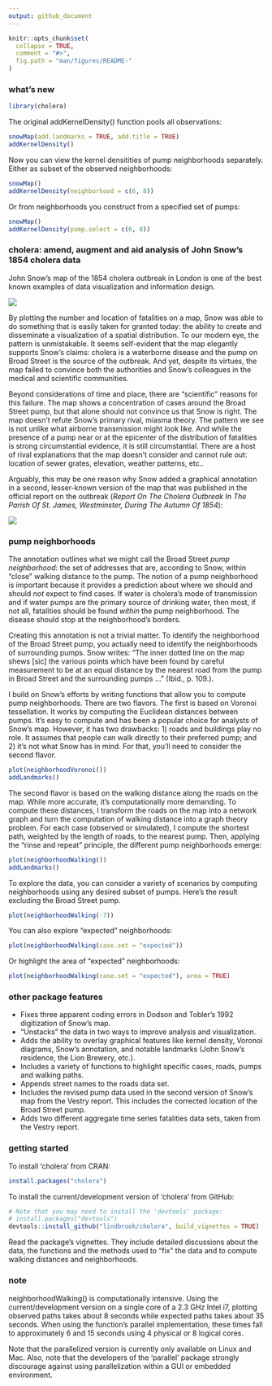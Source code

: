 ```yaml
---
output: github_document
---
```


<!-- README.md is generated from README.Rmd. Please edit that file -->

```r
knitr::opts_chunk$set(
  collapse = TRUE,
  comment = "#>",
  fig.path = "man/figures/README-"
)
```
### what's new

```r
library(cholera)
```

The original addKernelDensity() function pools all observations:

```r
snowMap(add.landmarks = TRUE, add.title = TRUE)
addKernelDensity()
```

Now you can view the kernel densitities of pump neighborhoods separately. Either as subset of the observed neighborhoods:

```r
snowMap()
addKernelDensity(neighborhood = c(6, 8))
```

Or from neighborhoods you construct from a specified set of pumps: 

```r
snowMap()
addKernelDensity(pump.select = c(6, 8))
```

### cholera: amend, augment and aid analysis of John Snow's 1854 cholera data

John Snow's map of the 1854 cholera outbreak in London is one of the best known examples of data visualization and information design.

![](vignettes/msu-snows-mapB.jpg)

By plotting the number and location of fatalities on a map, Snow was able to do something that is easily taken for granted today: the ability to create and disseminate a visualization of a spatial distribution. To our modern eye, the pattern is unmistakable. It seems self-evident that the map elegantly supports Snow's claims: cholera is a waterborne disease and the pump on Broad Street is the source of the outbreak. And yet, despite its virtues, the map failed to convince both the authorities and Snow's colleagues in the medical and scientific communities.

Beyond considerations of time and place, there are "scientific" reasons for this failure. The map shows a concentration of cases around the Broad Street pump, but that alone should not convince us that Snow is right. The map doesn't refute Snow's primary rival, miasma theory. The pattern we see is not unlike what airborne transmission might look like. And while the presence of a pump near or at the epicenter of the distribution of fatalities is strong circumstantial evidence, it is still circumstantial. There are a host of rival explanations that the map doesn't consider and cannot rule out: location of sewer grates, elevation, weather patterns, etc..

Arguably, this may be one reason why Snow added a graphical annotation in a second, lesser-known version of the map that was published in the official report on the outbreak (_Report On The Cholera Outbreak In The Parish Of St. James, Westminster, During The Autumn Of 1854_):

![](vignettes/fig12-6.png)

### pump neighborhoods

The annotation outlines what we might call the Broad Street _pump neighborhood_: the set of addresses that are, according to Snow, within "close" walking distance to the pump. The notion of a pump neighborhood is important because it provides a prediction about where we should and should _not_ expect to find cases. If water is cholera's mode of transmission and if water pumps are the primary source of drinking water, then most, if not all, fatalities should be found _within_ the pump neighborhood. The disease should stop at the neighborhood's borders.

Creating this annotation is not a trivial matter. To identify the neighborhood of the Broad Street pump, you actually need to identify the neighborhoods of surrounding pumps. Snow writes: "The inner dotted line on the map shews [sic] the various points which have been found by careful measurement to be at an equal distance by the nearest road from the pump in Broad Street and the surrounding pumps ..." (Ibid., p. 109.).

I build on Snow's efforts by writing functions that allow you to compute pump neighborhoods. There are two flavors. The first is based on Voronoi tessellation. It works by computing the Euclidean distances between pumps. It's easy to compute and has been a popular choice for analysts of Snow's map. However, it has two drawbacks: 1) roads and buildings play no role. It assumes that people can walk directly to their preferred pump; and 2) it's not what Snow has in mind. For that, you'll need to consider the second flavor.

```r
plot(neighborhoodVoronoi())
addLandmarks()
```

The second flavor is based on the walking distance along the roads on the map. While more accurate, it's computationally more demanding. To compute these distances, I transform the roads on the map into a network graph and turn the computation of walking distance into a graph theory problem. For each case (observed or simulated), I compute the shortest path, weighted by the length of roads, to the nearest pump. Then, applying the "rinse and repeat" principle, the different pump neighborhoods emerge:

```r
plot(neighborhoodWalking())
addLandmarks()
```

To explore the data, you can consider a variety of scenarios by computing neighborhoods using any desired subset of pumps. Here's the result excluding the Broad Street pump.

```r
plot(neighborhoodWalking(-7))
```

You can also explore "expected" neighborhoods:

```r
plot(neighborhoodWalking(case.set = "expected"))
```

Or highlight the area of "expected" neighborhoods:

```r
plot(neighborhoodWalking(case.set = "expected"), area = TRUE)
```

### other package features

* Fixes three apparent coding errors in Dodson and Tobler's 1992 digitization of Snow's map.
* "Unstacks" the data in two ways to improve analysis and visualization.
* Adds the ability to overlay graphical features like kernel density, Voronoi diagrams, Snow's annotation, and notable landmarks (John Snow's residence, the Lion Brewery, etc.).
* Includes a variety of functions to highlight specific cases, roads, pumps and walking paths.
* Appends street names to the roads data set.
* Includes the revised pump data used in the second version of Snow's map from the Vestry report. This includes the corrected location of the Broad Street pump.
* Adds two different aggregate time series fatalities data sets, taken from the Vestry report.

### getting started

To install 'cholera' from CRAN:

```r
install.packages("cholera")
```

To install the current/development version of 'cholera' from GitHub:

```r
# Note that you may need to install the 'devtools' package:
# install.packages("devtools")
devtools::install_github("lindbrook/cholera", build_vignettes = TRUE)
```

Read the package's vignettes. They include detailed discussions about the data, the functions and the methods used to "fix" the data and to compute walking distances and neighborhoods.

### note

neighborhoodWalking() is computationally intensive. Using the current/development version on a single core of a 2.3 GHz Intel i7, plotting observed paths takes about 8 seconds while expected paths takes about 35 seconds. When using the function's parallel implementation, these times fall to approximately 6 and 15 seconds using 4 physical or 8 logical cores.

Note that the parallelized version is currently only available on Linux and Mac. Also, note that the developers of the 'parallel' package strongly discourage against using parallelization within a GUI or embedded environment.
